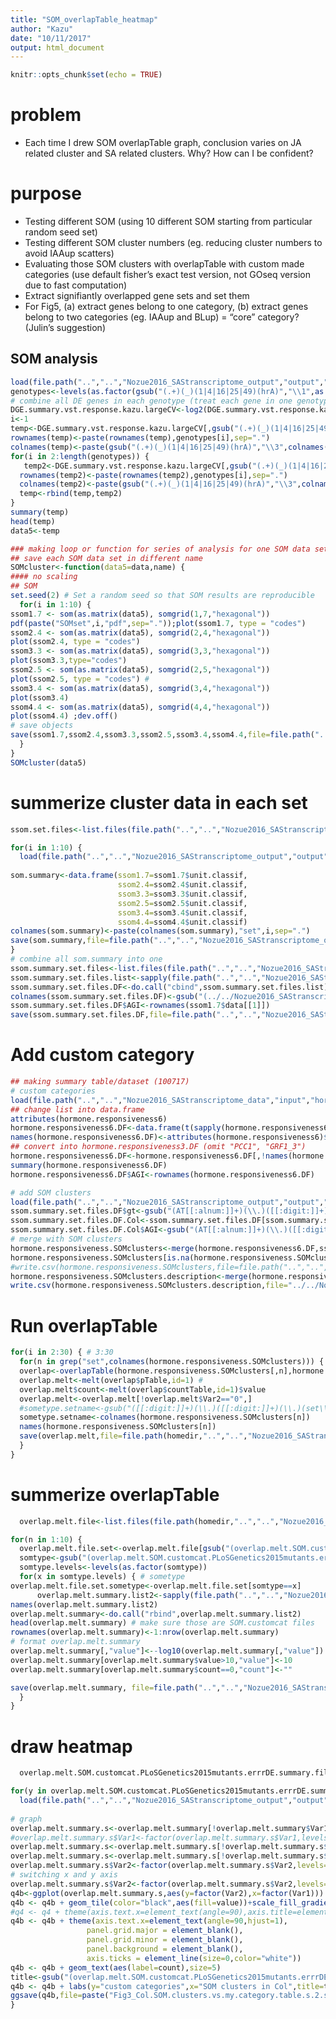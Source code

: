 ```yaml
---
title: "SOM_overlapTable_heatmap"
author: "Kazu"
date: "10/11/2017"
output: html_document
---
```


```r
knitr::opts_chunk$set(echo = TRUE)
```
# problem
* Each time I drew SOM overlapTable graph, conclusion varies on JA related cluster and SA related clusters. Why? How can I be confident?

# purpose 
* Testing different SOM (using 10 different SOM starting from particular random seed set)
* Testing different SOM cluster numbers (eg. reducing cluster numbers to avoid IAAup scatters)
* Evaluating those SOM clusters with overlapTable with custom made categories (use default fisher's exact test version, not GOseq version due to fast computation)
* Extract signifiantly overlapped gene sets and set them
* For Fig5, (a) extract genes belong to one category, (b) extract genes belong to two categories (eg. IAAup and BLup) = "core" category? (Julin's suggestion)


## SOM analysis 
```r
load(file.path("..","..","Nozue2016_SAStranscriptome_output","output","DGE.summary.vst.response.kazu.largeCV.PLoSGenetics2015mutants.errrDE.Rdata")) # 100717
genotypes<-levels(as.factor(gsub("(.+)(_)(1|4|16|25|49)(hrA)","\\1",as.character(names(DGE.summary.vst.response.kazu.largeCV)))))
# combine all DE genes in each genotype (treat each gene in one genotype as different gene)
DGE.summary.vst.response.kazu.largeCV<-log2(DGE.summary.vst.response.kazu.largeCV) # log2 transformation of fold change. error (092617)
i<-1
temp<-DGE.summary.vst.response.kazu.largeCV[,gsub("(.+)(_)(1|4|16|25|49)(hrA)","\\1",names(DGE.summary.vst.response.kazu.largeCV))==genotypes[i]]
rownames(temp)<-paste(rownames(temp),genotypes[i],sep=".")
colnames(temp)<-paste(gsub("(.+)(_)(1|4|16|25|49)(hrA)","\\3",colnames(temp)),"h",sep="") ### fix (070914)
for(i in 2:length(genotypes)) {
   temp2<-DGE.summary.vst.response.kazu.largeCV[,gsub("(.+)(_)(1|4|16|25|49)(hrA)","\\1",names(DGE.summary.vst.response.kazu.largeCV))==genotypes[i]]
  rownames(temp2)<-paste(rownames(temp2),genotypes[i],sep=".")
  colnames(temp2)<-paste(gsub("(.+)(_)(1|4|16|25|49)(hrA)","\\3",colnames(temp2)),"h",sep="") ### fix (070914)  
  temp<-rbind(temp,temp2)
}
summary(temp)
head(temp)
data5<-temp

### making loop or function for series of analysis for one SOM data set
## save each SOM data set in different name
SOMcluster<-function(data5=data,name) {
#### no scaling
## SOM
set.seed(2) # Set a random seed so that SOM results are reproducible
  for(i in 1:10) {
ssom1.7 <- som(as.matrix(data5), somgrid(1,7,"hexagonal")) 
pdf(paste("SOMset",i,"pdf",sep="."));plot(ssom1.7, type = "codes")
ssom2.4 <- som(as.matrix(data5), somgrid(2,4,"hexagonal")) 
plot(ssom2.4, type = "codes")
ssom3.3 <- som(as.matrix(data5), somgrid(3,3,"hexagonal")) 
plot(ssom3.3,type="codes")
ssom2.5 <- som(as.matrix(data5), somgrid(2,5,"hexagonal")) 
plot(ssom2.5, type = "codes") #
ssom3.4 <- som(as.matrix(data5), somgrid(3,4,"hexagonal")) 
plot(ssom3.4) 
ssom4.4 <- som(as.matrix(data5), somgrid(4,4,"hexagonal")) 
plot(ssom4.4) ;dev.off()
# save objects
save(ssom1.7,ssom2.4,ssom3.3,ssom2.5,ssom3.4,ssom4.4,file=file.path("..","..","Nozue2016_SAStranscriptome_output","output","SOM_overlapTable_heatmap",paste("ssom.set",i,"Rdata",sep=".")))
  }
}
SOMcluster(data5)
```
# summerize cluster data in each set
```r
ssom.set.files<-list.files(file.path("..","..","Nozue2016_SAStranscriptome_output","output","SOM_overlapTable_heatmap"),pattern="ssom.set")

for(i in 1:10) {
  load(file.path("..","..","Nozue2016_SAStranscriptome_output","output","SOM_overlapTable_heatmap",ssom.set.files[i]))
  
som.summary<-data.frame(ssom1.7=ssom1.7$unit.classif,
                        ssom2.4=ssom2.4$unit.classif,
                        ssom3.3=ssom3.3$unit.classif,
                        ssom2.5=ssom2.5$unit.classif,
                        ssom3.4=ssom3.4$unit.classif,
                        ssom4.4=ssom4.4$unit.classif)
colnames(som.summary)<-paste(colnames(som.summary),"set",i,sep=".")
save(som.summary,file=file.path("..","..","Nozue2016_SAStranscriptome_output","output","SOM_overlapTable_heatmap",paste("ssom.summary.set",i,"Rdata",sep=".")))
}
# combine all som.summary into one
ssom.summary.set.files<-list.files(file.path("..","..","Nozue2016_SAStranscriptome_output","output","SOM_overlapTable_heatmap"),pattern="(ssom.summary.set.)([[:digit:]]+)(.Rdata)")
ssom.summary.set.files.list<-sapply(file.path("..","..","Nozue2016_SAStranscriptome_output","output","SOM_overlapTable_heatmap",ssom.summary.set.files),function(x) mget(load(x)))
ssom.summary.set.files.DF<-do.call("cbind",ssom.summary.set.files.list) 
colnames(ssom.summary.set.files.DF)<-gsub("(../../Nozue2016_SAStranscriptome_output/output/SOM_overlapTable_heatmap/ssom.summary.set.)([[:digit:]]+)(.Rdata.som.summary.ssom)([[:print:]]+)","\\4",colnames(ssom.summary.set.files.DF))
ssom.summary.set.files.DF$AGI<-rownames(ssom1.7$data[[1]])
save(ssom.summary.set.files.DF,file=file.path("..","..","Nozue2016_SAStranscriptome_output","output","SOM_overlapTable_heatmap","ssom.summary.set.files.DF.Rdata"))

```
# Add custom category
```r
## making summary table/dataset (100717)
# custom categories
load(file.path("..","..","Nozue2016_SAStranscriptome_data","input","hormone.responsiveness6.Rdata")) #corrected version. (113016). file.path (092717)
## change list into data.frame
attributes(hormone.responsiveness6)
hormone.responsiveness6.DF<-data.frame(t(sapply(hormone.responsiveness6,c)))
names(hormone.responsiveness6.DF)<-attributes(hormone.responsiveness6)$category
## convert into hormone.responsiveness3.DF (omit "PCC1", "GRF1_3")
hormone.responsiveness6.DF<-hormone.responsiveness6.DF[,!names(hormone.responsiveness6.DF) %in% c("GRF1_3target","PCC1up","PCC1down")]
summary(hormone.responsiveness6.DF)
hormone.responsiveness6.DF$AGI<-rownames(hormone.responsiveness6.DF)

# add SOM clusters
load(file.path("..","..","Nozue2016_SAStranscriptome_output","output","SOM_overlapTable_heatmap","ssom.summary.set.files.DF.Rdata"))
ssom.summary.set.files.DF$gt<-gsub("(AT[[:alnum:]]+)(\\.)([[:digit:]]+)","\\3",ssom.summary.set.files.DF$AGI)
ssom.summary.set.files.DF.Col<-ssom.summary.set.files.DF[ssom.summary.set.files.DF$gt==1,]
ssom.summary.set.files.DF.Col$AGI<-gsub("(AT[[:alnum:]]+)(\\.)([[:digit:]]+)","\\1",ssom.summary.set.files.DF.Col$AGI)
# merge with SOM clusters
hormone.responsiveness.SOMclusters<-merge(hormone.responsiveness6.DF,ssom.summary.set.files.DF.Col,by="AGI",all=TRUE)
hormone.responsiveness.SOMclusters[is.na(hormone.responsiveness.SOMclusters)]<-"0"
#write.csv(hormone.responsiveness.SOMclusters,file=file.path("..","..","Nozue2016_SAStranscriptome_output","figs_tables","TableS4_hormone.responsiveness.SOMclusters100717.csv"))
hormone.responsiveness.SOMclusters.description<-merge(hormone.responsiveness.SOMclusters,TAIR10_gene_descriptions[!duplicated(TAIR10_gene_descriptions$AGI),c("AGI","Short_description","colE...col.F")],by="AGI")
write.csv(hormone.responsiveness.SOMclusters.description,file="../../Nozue2016_SAStranscriptome_output/figs_tables/Dataset2_Custom_enrichment_analysis_of_co-expressed_SOM_clusters_of_shade-responsive_genes101117.csv") 
```
# Run overlapTable
```r
for(i in 2:30) { # 3:30
  for(n in grep("set",colnames(hormone.responsiveness.SOMclusters))) {
  overlap<-overlapTable(hormone.responsiveness.SOMclusters[,n],hormone.responsiveness.SOMclusters[,i])
  overlap.melt<-melt(overlap$pTable,id=1) #
  overlap.melt$count<-melt(overlap$countTable,id=1)$value
  overlap.melt<-overlap.melt[!overlap.melt$Var2=="0",]
  #sometype.setname<-gsub("([[:digit:]]+)(\\.)([[:digit:]]+)(\\.)(set\\.)([[:digit:]]+)","\\1\\2\\3\\4\\5\\6",colnames(hormone.responsiveness.SOMclusters[n]))
  sometype.setname<-colnames(hormone.responsiveness.SOMclusters[n])
  names(hormone.responsiveness.SOMclusters[n])
  save(overlap.melt,file=file.path(homedir,"..","..","Nozue2016_SAStranscriptome_output","output","SOM_overlapTable_heatmap",paste("overlap.melt.SOM.customcat.PLoSGenetics2015mutants.errrDE",sometype.setname,colnames(hormone.responsiveness.SOMclusters)[i],"Rdata",sep=".")))
  }
}
```
# summerize overlapTable
```r
  overlap.melt.file<-list.files(file.path(homedir,"..","..","Nozue2016_SAStranscriptome_output","output","SOM_overlapTable_heatmap"),pattern="overlap.melt.SOM.customcat.PLoSGenetics2015mutants.errrDE.")

for(n in 1:10) {
  overlap.melt.file.set<-overlap.melt.file[gsub("(overlap.melt.SOM.customcat.PLoSGenetics2015mutants.errrDE)(\\.)([[:digit:]])(\\.)([[:digit:]])(\\.)(set\\.)([[:digit:]]+)(\\.)([[:print:]]+)(\\.Rdata)","\\8",overlap.melt.file)==n]
  somtype<-gsub("(overlap.melt.SOM.customcat.PLoSGenetics2015mutants.errrDE)(\\.)([[:digit:]])(\\.)([[:digit:]])(\\.)(set\\.)([[:digit:]]+)(\\.)([[:print:]]+)(\\.Rdata)","\\3\\4\\5",overlap.melt.file.set)
  somtype.levels<-levels(as.factor(somtype))
  for(x in somtype.levels) { # sometype
overlap.melt.file.set.sometype<-overlap.melt.file.set[somtype==x]
      overlap.melt.summary.list2<-sapply(file.path("..","..","Nozue2016_SAStranscriptome_output","output","SOM_overlapTable_heatmap",overlap.melt.file.set.sometype),function(x) mget(load(x))) 
names(overlap.melt.summary.list2)
overlap.melt.summary<-do.call("rbind",overlap.melt.summary.list2) 
head(overlap.melt.summary) # make sure those are SOM.customcat files
rownames(overlap.melt.summary)<-1:nrow(overlap.melt.summary)
# format overlap.melt.summary
overlap.melt.summary[,"value"]<--log10(overlap.melt.summary[,"value"])
overlap.melt.summary[overlap.melt.summary$value>10,"value"]<-10
overlap.melt.summary[overlap.melt.summary$count==0,"count"]<-""

save(overlap.melt.summary, file=file.path("..","..","Nozue2016_SAStranscriptome_output","output","SOM_overlapTable_heatmap",paste("overlap.melt.SOM.customcat.PLoSGenetics2015mutants.errrDE.summary.",x,".set.",n,".Rdata",sep="")))
  }
}  
```
# draw heatmap
```r
  overlap.melt.SOM.customcat.PLoSGenetics2015mutants.errrDE.summary.files<-list.files(file.path("..","..","Nozue2016_SAStranscriptome_output","output","SOM_overlapTable_heatmap"),pattern="overlap.melt.SOM.customcat.PLoSGenetics2015mutants.errrDE.summary")

for(y in overlap.melt.SOM.customcat.PLoSGenetics2015mutants.errrDE.summary.files) {
  load(file.path("..","..","Nozue2016_SAStranscriptome_output","output","SOM_overlapTable_heatmap",y))
  
# graph
overlap.melt.summary.s<-overlap.melt.summary[!overlap.melt.summary$Var1==0,]
#overlap.melt.summary.s$Var1<-factor(overlap.melt.summary.s$Var1,levels=c(3,2,6,4,12,9,7,1,5,10,8,11))# 100717
overlap.melt.summary.s<-overlap.melt.summary.s[!overlap.melt.summary.s$Var2=="",]
overlap.melt.summary.s<-overlap.melt.summary.s[!overlap.melt.summary.s$Var2=="GRF1_3target",] # # remove "GRF1_3target" (052616)
overlap.melt.summary.s$Var2<-factor(overlap.melt.summary.s$Var2,levels=c("IAAup","IAAdown","BLup","BLdown","MJup","MJdown","GAup","GAdown","ABAup","ABAdown","ACCup","ACCdown","CKup","CKdown","SAup_2h","SAdown_2h","SARplus","SARminus","SAup_24h","SAdown_24h","PIFtarget","MYC234up","MYC234down","NPR1up","NPR1down", "NPR1up_uponSA","NPR1down_uponSA" ,"WRKY33up","WRKY33down")) # remove "GRF1_3target" (052616)
# switching x and y axis
overlap.melt.summary.s$Var2<-factor(overlap.melt.summary.s$Var2,levels=rev(levels(overlap.melt.summary.s$Var2)))                                    
q4b<-ggplot(overlap.melt.summary.s,aes(y=factor(Var2),x=factor(Var1))) 
q4b <- q4b + geom_tile(color="black",aes(fill=value))+scale_fill_gradient2(low="white", mid="white",midpoint=2,high="magenta")
#q4 <- q4 + theme(axis.text.x=element_text(angle=90),axis.title=element_blank())
q4b <- q4b + theme(axis.text.x=element_text(angle=90,hjust=1),
                 panel.grid.major = element_blank(),
                 panel.grid.minor = element_blank(),
                 panel.background = element_blank(),
                 axis.ticks = element_line(size=0,color="white"))
q4b <- q4b + geom_text(aes(label=count),size=5) 
title<-gsub("(overlap.melt.SOM.customcat.PLoSGenetics2015mutants.errrDE.summary)(\\.)([[:digit:]])(\\.)([[:digit:]])(\\.)(set\\.)([[:digit:]]+)(\\.Rdata)","\\3\\4\\5\\7\\8",y)
q4b <- q4b + labs(y="custom categories",x="SOM clusters in Col",title=title,fill="-log10\n p-value")
ggsave(q4b,file=paste("Fig3_Col.SOM.clusters.vs.my.category.table.s.2.set.",title,".pdf",sep=""),width=13,height=6,path=file.path("..","..","Nozue2016_SAStranscriptome_output","output","SOM_overlapTable_heatmap"))
}



```